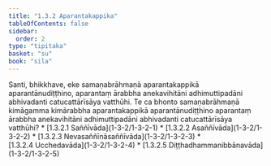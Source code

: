 ```yaml
---
title: "1.3.2 Aparantakappika"
tableOfContents: false
sidebar:
  order: 2
type: "tipitaka"
basket: "su"
book: "sila"
---
```



<DynamicBreadcrumb />

<Division number="74" book="sila">

<Paragraph number="118" book="sila">
Santi, bhikkhave, eke samaṇabrāhmaṇā aparantakappikā aparantānudiṭṭhino, aparantaṃ ārabbha anekavihitāni adhimuttipadāni abhivadanti catucattārīsāya vatthūhi. Te ca bhonto samaṇabrāhmaṇā kimāgamma kimārabbha aparantakappikā aparantānudiṭṭhino aparantaṃ ārabbha anekavihitāni adhimuttipadāni abhivadanti catucattārīsāya vatthūhi?

</Paragraph>
</Division>

<TableOfContents book="sila" section="1.3.2">
* [1.3.2.1 Saññīvāda](1-3-2/1-3-2-1)
* [1.3.2.2 Asaññīvāda](1-3-2/1-3-2-2)
* [1.3.2.3 Nevasaññīnāsaññīvāda](1-3-2/1-3-2-3)
* [1.3.2.4 Ucchedavāda](1-3-2/1-3-2-4)
* [1.3.2.5 Diṭṭhadhammanibbānavāda](1-3-2/1-3-2-5)
</TableOfContents>